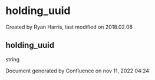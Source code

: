 
# holding_uuid 

 Created by  Ryan Harris, last modified on 2018.02.08

## holding_uuid

string

Document generated by Confluence on nov 11, 2022 04:24
